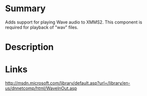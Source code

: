 {{ComponentHeader}}

=Summary=
Adds support for playing Wave audio to XMMS2. This component is required for playback of "wav" files.

=Description=


=Links=
http://msdn.microsoft.com/library/default.asp?url=/library/en-us/dnnetcomp/html/WaveInOut.asp